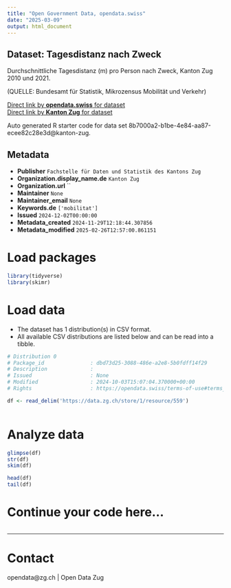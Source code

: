 ```yaml
---
title: "Open Government Data, opendata.swiss"
date: "2025-03-09"
output: html_document
---
```


## Dataset: Tagesdistanz nach Zweck

Durchschnittliche Tagesdistanz (m) pro Person nach Zweck, Kanton Zug 2010 und 2021.

(QUELLE: Bundesamt für Statistik, Mikrozensus Mobilität und Verkehr)

[Direct link by **opendata.swiss** for dataset](https://opendata.swiss/de/dataset/tagesdistanz-nach-zweck)<br>
[Direct link by **Kanton Zug** for dataset](https://www.zg.ch/behoerden/gesundheitsdirektion/statistikfachstelle/themen/11-mobilitaet-und-verkehr/verkehr-1)

Auto generated R starter code for data set 8b7000a2-b1be-4e84-aa87-ecee82c28e3d@kanton-zug.

## Metadata

- **Publisher** `Fachstelle für Daten und Statistik des Kantons Zug`
- **Organization.display_name.de** `Kanton Zug`
- **Organization.url** ``
- **Maintainer** `None`
- **Maintainer_email** `None`
- **Keywords.de** `['mobilitat']`
- **Issued** `2024-12-02T00:00:00`
- **Metadata_created** `2024-11-29T12:18:44.307856`
- **Metadata_modified** `2025-02-26T12:57:00.861151`


# Load packages

```r

library(tidyverse)
library(skimr)

```

# Load data

-   The dataset has 1 distribution(s) in CSV format.
-   All available CSV distributions are listed below and can be read into a tibble.

```r

# Distribution 0
# Package_id               : dbd73d25-3088-486e-a2e8-5b0fdff14f29
# Description              : 
# Issued                   : None
# Modified                 : 2024-10-03T15:07:04.370000+00:00
# Rights                   : https://opendata.swiss/terms-of-use#terms_by

df <- read_delim('https://data.zg.ch/store/1/resource/559')



```

# Analyze data

```r

glimpse(df)
str(df)
skim(df)

head(df)
tail(df)

```

# Continue your code here...

```r

```

------------------------------------------------------------------------

# Contact

opendata@zg.ch | Open Data Zug
